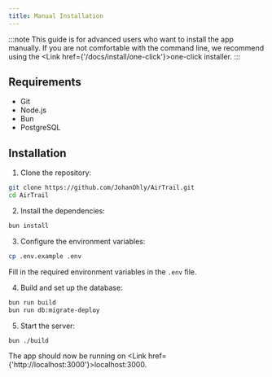 ```yaml
---
title: Manual Installation
---
```



:::note
This guide is for advanced users who want to install the app manually. If you are not comfortable with the command line,
we recommend using the <Link href={'/docs/install/one-click'}>one-click installer</Link>.
:::

## Requirements

- <Link href={'https://git-scm.com/'}>Git</Link>
- <Link href={'https://nodejs.org/'}>Node.js</Link>
- <Link href={'https://bun.sh/'}>Bun</Link>
- <Link href={'https://www.postgresql.org/'}>PostgreSQL</Link>

## Installation

1. Clone the repository:

```bash
git clone https://github.com/JohanOhly/AirTrail.git
cd AirTrail
```

2. Install the dependencies:

```bash
bun install
```

3. Configure the environment variables:

```bash
cp .env.example .env
```

Fill in the required environment variables in the `.env` file.

4. Build and set up the database:

```bash
bun run build
bun run db:migrate-deploy
```

5. Start the server:

```bash
bun ./build
```

The app should now be running on <Link href={'http://localhost:3000'}>localhost:3000</Link>.

